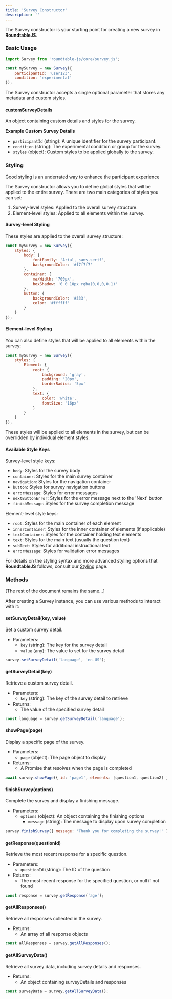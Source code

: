```yaml
---
title: 'Survey Constructor'
description: ''
---
```


The Survey constructor is your starting point for creating a new survey in **RoundtableJS**.

### Basic Usage

```javascript
import Survey from 'roundtable-js/core/survey.js';

const mySurvey = new Survey({
    participantId: 'user123',
    condition: 'experimental'
});
```

The Survey constructor accepts a single optional parameter that stores any metadata and custom styles.

#### customSurveyDetails

An object containing custom details and styles for the survey.

**Example Custom Survey Details**

- `participantId` (string): A unique identifier for the survey participant.
- `condition` (string): The experimental condition or group for the survey.
- `styles` (object): Custom styles to be applied globally to the survey.

### Styling

<Tip>Good styling is an underrated way to enhance the participant experience</Tip>

The Survey constructor allows you to define global styles that will be applied to the entire survey. There are two main categories of styles you can set:

1. Survey-level styles: Applied to the overall survey structure.
2. Element-level styles: Applied to all elements within the survey.

#### Survey-level Styling

These styles are applied to the overall survey structure:

```javascript
const mySurvey = new Survey({
    styles: {
        body: {
            fontFamily: 'Arial, sans-serif',
            backgroundColor: '#f7f7f7'
        },
        container: {
            maxWidth: '700px',
            boxShadow: '0 0 10px rgba(0,0,0,0.1)'
        },
        button: {
            backgroundColor: '#333',
            color: '#ffffff'
        }
    }
});
```

#### Element-level Styling

You can also define styles that will be applied to all elements within the survey:

```javascript
const mySurvey = new Survey({
    styles: {
        Element: {
            root: {
                background: 'gray',
                padding: '20px',
                borderRadius: '5px'
            },
            text: {
                color: 'white',
                fontSize: '16px'
            }
        }
    }
});
```

These styles will be applied to all elements in the survey, but can be overridden by individual element styles.

#### Available Style Keys

Survey-level style keys:
- `body`: Styles for the survey body
- `container`: Styles for the main survey container
- `navigation`: Styles for the navigation container
- `button`: Styles for survey navigation buttons
- `errorMessage`: Styles for error messages
- `nextButtonError`: Styles for the error message next to the 'Next' button
- `finishMessage`: Styles for the survey completion message

Element-level style keys:
- `root`: Styles for the main container of each element
- `innerContainer`: Styles for the inner container of elements (if applicable)
- `textContainer`: Styles for the container holding text elements
- `text`: Styles for the main text (usually the question text)
- `subText`: Styles for additional instructional text
- `errorMessage`: Styles for validation error messages

For details on the styling syntax and more advanced styling options that **RoundtableJS** follows, consult our [Styling](styling) page.

### Methods

[The rest of the document remains the same...]

After creating a Survey instance, you can use various methods to interact with it:

#### setSurveyDetail(key, value)

Set a custom survey detail.

- Parameters:
  - `key` (string): The key for the survey detail
  - `value` (any): The value to set for the survey detail

```javascript
survey.setSurveyDetail('language', 'en-US');
```

#### getSurveyDetail(key)

Retrieve a custom survey detail.

- Parameters:
  - `key` (string): The key of the survey detail to retrieve
- Returns:
  - The value of the specified survey detail

```javascript
const language = survey.getSurveyDetail('language');
```

#### showPage(page)

Display a specific page of the survey.

- Parameters:
  - `page` (object): The page object to display
- Returns:
  - A Promise that resolves when the page is completed

```javascript
await survey.showPage({ id: 'page1', elements: [question1, question2] });
```

#### finishSurvey(options)

Complete the survey and display a finishing message.

- Parameters:
  - `options` (object): An object containing the finishing options
    - `message` (string): The message to display upon survey completion

```javascript
survey.finishSurvey({ message: 'Thank you for completing the survey!' });
```

#### getResponse(questionId)

Retrieve the most recent response for a specific question.

- Parameters:
  - `questionId` (string): The ID of the question
- Returns:
  - The most recent response for the specified question, or null if not found

```javascript
const response = survey.getResponse('age');
```

#### getAllResponses()

Retrieve all responses collected in the survey.

- Returns:
  - An array of all response objects

```javascript
const allResponses = survey.getAllResponses();
```

#### getAllSurveyData()

Retrieve all survey data, including survey details and responses.

- Returns:
  - An object containing surveyDetails and responses

```javascript
const surveyData = survey.getAllSurveyData();
```